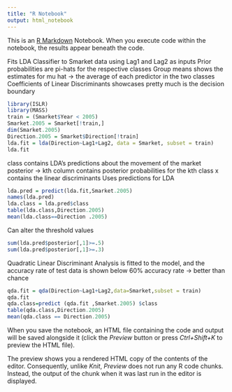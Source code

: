 ```yaml
---
title: "R Notebook"
output: html_notebook
---
```


This is an [R Markdown](http://rmarkdown.rstudio.com) Notebook. When you execute code within the notebook, the results appear beneath the code. 


Fits LDA Classifier to Smarket data using Lag1 and Lag2 as inputs
Prior probabilities are pi-hats for the respective classes
Group means shows the estimates for mu hat -> the average of each predictor in the two classes
Coefficients of Linear Discriminants showcases pretty much is the decision boundary

```r
library(ISLR)
library(MASS)
train = (Smarket$Year < 2005)
Smarket.2005 = Smarket[!train,]
dim(Smarket.2005)
Direction.2005 = Smarket$Direction[!train]
lda.fit = lda(Direction~Lag1+Lag2, data = Smarket, subset = train)
lda.fit
```

class contains LDA's predictions about the movement of the market
posterior -> kth column contains posterior probabilities for the kth class
x contains the linear discriminants
Uses predictions for LDA
```r
lda.pred = predict(lda.fit,Smarket.2005)
names(lda.pred)
lda.class = lda.pred$class
table(lda.class,Direction.2005)
mean(lda.class==Direction .2005)
```

Can alter the threshold values

```r
sum(lda.pred$posterior[,1]>=.5)
sum(lda.pred$posterior[,1]>=.3)
```


Quadratic Linear Discriminant Analysis is fitted to the model, and the accuracy rate of test data is shown below
60% accuracy rate -> better than chance
```r
qda.fit = qda(Direction~Lag1+Lag2,data=Smarket,subset = train)
qda.fit
qda.class=predict (qda.fit ,Smarket.2005) $class
table(qda.class,Direction.2005)
mean(qda.class == Direction.2005)

```

When you save the notebook, an HTML file containing the code and output will be saved alongside it (click the *Preview* button or press *Ctrl+Shift+K* to preview the HTML file).

The preview shows you a rendered HTML copy of the contents of the editor. Consequently, unlike *Knit*, *Preview* does not run any R code chunks. Instead, the output of the chunk when it was last run in the editor is displayed.
